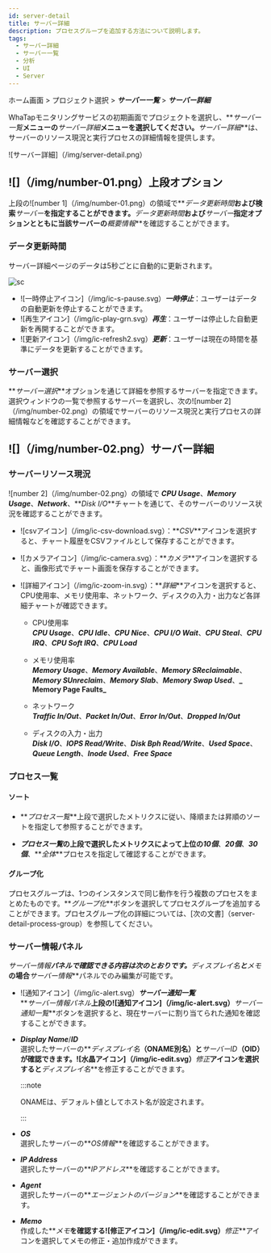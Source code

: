 ```yaml
---
id: server-detail
title: サーバー詳細
description: プロセスグループを追加する方法について説明します。
tags:
  - サーバー詳細
  - サーバー一覧
  - 分析
  - UI
  - Server
---
```


ホーム画面 > プロジェクト選択 > **_サーバー一覧_** > **_サーバー詳細_**

WhaTapモニタリングサービスの初期画面でプロジェクトを選択し、**_サーバー一覧_**メニューの**_サーバー詳細_**メニューを選択してください。**_サーバー詳細_**は、サーバーのリソース現況と実行プロセスの詳細情報を提供します。

![サーバー詳細]（/img/server-detail.png）

## ![]（/img/number-01.png）上段オプション

上段の![number 1]（/img/number-01.png）の領域で**_データ更新時間_**および検索**_サーバー_**を指定することができます。**_データ更新時間_**および***サーバー***指定オプションとともに当該サーバーの**_概要情報_**を確認することができます。

### データ更新時間

サーバー詳細ページのデータは5秒ごとに自動的に更新されます。 

<div style={{textAlign: 'center'}}>

![sc](/img/server-detail-data.png)

</div>

-   ![一時停止アイコン]（/img/ic-s-pause.svg）**_一時停止_**：ユーザーはデータの自動更新を停止することができます。 
-   ![再生アイコン]（/img/ic-play-grn.svg）**_再生_**：ユーザーは停止した自動更新を再開することができます。
-   ![更新アイコン]（/img/ic-refresh2.svg）**_更新_**：ユーザーは現在の時間を基準にデータを更新することができます。

### サーバー選択

**_サーバー選択_**オプションを通じて詳細を参照するサーバーを指定できます。選択ウィンドウの一覧で参照するサーバーを選択し、次の![number 2]（/img/number-02.png）の領域でサーバーのリソース現況と実行プロセスの詳細情報などを確認することができます。

## ![]（/img/number-02.png）サーバー詳細

### サーバーリソース現況

![number 2]（/img/number-02.png）の領域で **_CPU Usage_**、**_Memory Usage_**、**_Network_**、**_Disk I/O_**チャートを通じて、そのサーバーのリソース状況を確認することができます。

-   ![csvアイコン]（/img/ic-csv-download.svg）：**_CSV_**アイコンを選択すると、チャート履歴をCSVファイルとして保存することができます。

-   ![カメラアイコン]（/img/ic-camera.svg）：**_カメラ_**アイコンを選択すると、画像形式でチャート画面を保存することができます。

-   ![詳細アイコン]（/img/ic-zoom-in.svg）：**_詳細_**アイコンを選択すると、CPU使用率、メモリ使用率、ネットワーク、ディスクの入力・出力など各詳細チャートが確認できます。

    -   CPU使用率<br/> 
        **_CPU Usage_**、**_CPU Idle_**、**_CPU Nice_**、**_CPU I/O Wait_**、**_CPU Steal_**、**_CPU IRQ_**、**_CPU Soft IRQ_**、**_CPU Load_**

    -   メモリ使用率<br/> 
        **_Memory Usage_**、**_Memory Available_**、**_Memory SReclaimable_**、**_Memory SUnreclaim_**、**_Memory Slab_**、**_Memory Swap Used_**、**_ Memory Page Faults_**

    -   ネットワーク<br/> 
        **_Traffic In/Out_**、**_Packet In/Out_**、**_Error In/Out_**、**_Dropped In/Out_**

    -   ディスクの入力・出力<br/> 
        **_Disk I/O_**、**_IOPS Read/Write_**、**_Disk Bph Read/Write_**、**_Used Space_**、**_Queue Length_**、**_Inode Used_**、**_Free Space_**

### プロセス一覧

#### ソート

-   **_プロセス一覧_**上段で選択したメトリクスに従い、降順または昇順のソートを指定して参照することができます。 

-   **_プロセス一覧_**の上段で選択したメトリクスによって上位の**_10個_**、**_20個_**、**_30個_**、**_全体_**プロセスを指定して確認することができます。 

#### グループ化

プロセスグループは、1つのインスタンスで同じ動作を行う複数のプロセスをまとめたものです。**_グループ化_**ボタンを選択してプロセスグループを追加することができます。プロセスグループ化の詳細については、[次の文書]（server-detail-process-group）を参照してください。

### サーバー情報パネル

**_サーバー情報_**パネルで確認できる内容は次のとおりです。**_ディスプレイ名_**と***メモ***の場合**_サーバー情報_**パネルでのみ編集が可能です。

-   ![通知アイコン]（/img/ic-alert.svg）**_サーバー通知一覧_** <br/>
    **_サーバー情報パネル_**上段の![通知アイコン]（/img/ic-alert.svg）**_サーバー通知一覧_**ボタンを選択すると、現在サーバーに割り当てられた通知を確認することができます。

-   **_Display Name_**/**_ID_** <br/>
    選択したサーバーの**_ディスプレイ名_**（ONAME別名）と**_サーバーID_**（OID）が確認できます。![水晶アイコン]（/img/ic-edit.svg）**_修正_**アイコンを選択すると**_ディスプレイ名_**を修正することができます。 

    :::note

    ONAMEは、デフォルト値としてホスト名が設定されます。 

    :::

-   **_OS_**<br/>
    選択したサーバーの**_OS情報_**を確認することができます。

-   **_IP Address_**<br/>
    選択したサーバーの**_IPアドレス_**を確認することができます。

-   **_Agent_**<br/>
    選択したサーバーの**_エージェントのバージョン_**を確認することができます。

-   **_Memo_**<br/>
    作成した**_メモ_**を確認する![修正アイコン]（/img/ic-edit.svg）**_修正_**アイコンを選択してメモの修正・追加作成ができます。

<!-- 

서버 정보 요약

IP 주소, 운영체제, CPU 코어 개수, 메모리, OS 등을 확인할 수 있습니다.


프로세스 목록

프로세스 상세 정보를 확인할 수 있습니다.

-->
